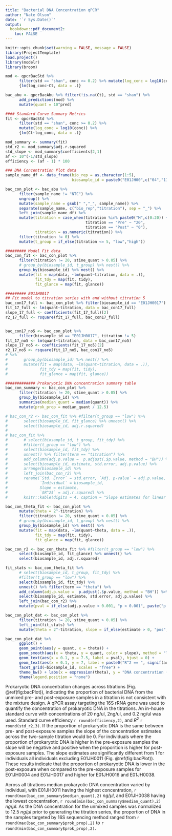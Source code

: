 ```yaml
---
title: "Bacterial DNA Concentration qPCR"
author: "Nate Olson"
date: '`r Sys.Date()`'
output:
  bookdown::pdf_document2: 
    toc: FALSE
--- 
```


```r
knitr::opts_chunk$set(warning = FALSE, message = FALSE) 
library(ProjectTemplate)
load.project()
library(modelr)
library(broom)
```

```r
mod <- qpcrBacStd %>% 
      filter(std == "shan", conc >= 0.2) %>% mutate(log_conc = log10(conc)) %>% 
      {lm(log_conc~Ct, data = .)}

bac_abu <- qpcrBacAbu %>% filter(!is.na(Ct), std == "shan") %>% 
      add_predictions(mod) %>% 
      mutate(quant = 10^pred)

#### Standard Curve Summary Metrics
fit <- qpcrBacStd %>% 
      filter(std == "shan", conc >= 0.2) %>%
      mutate(log_conc = log10(conc)) %>% 
      {lm(Ct~log_conc, data = .)} 

mod_summary <- summary(fit)
std_r2 <- mod_summary$adj.r.squared
std_slope <- mod_summary$coefficients[2,1]
af <- 10^(-1/std_slope)
efficiency <- (af - 1) * 100

### DNA Concentration Plot data
sample_name_df <- data_frame(bio_rep = as.character(1:5),
                             biosample_id = paste0("E01JH00",c("04","11","16","17","38")))

bac_con_plot <- bac_abu %>% 
      filter(sample_name != "NTC") %>% 
      ungroup() %>% 
      mutate(sample_name = gsub(" ","_", sample_name)) %>% 
      separate(sample_name, c("bio_rep","titration"), sep = "_") %>% 
      left_join(sample_name_df) %>% 
      mutate(titration = case_when(titration %in% paste0("M",c(0:20)) ~ str_replace(titration, "M",""),
                                   titration == "Pre" ~ "20", 
                                   titration == "Post" ~ "0"),
             titration = as.numeric(titration)) %>% 
      filter(titration != 0) %>%
      mutate(t_group = if_else(titration <= 5, "low","high")) 

######### Model Fit data
bac_con_fit <- bac_con_plot %>% 
      filter(titration != 20, stine_quant > 0.05) %>% 
      # group_by(biosample_id, t_group) %>% nest() %>%
      group_by(biosample_id) %>% nest() %>% 
      mutate(fit = map(data, ~lm(quant~titration, data = .)),
             fit_tdy = map(fit, tidy),
             fit_glance = map(fit, glance))

######### E01JH0017 
## Fit model to titration series with and without titration 5
bac_con17_full <- bac_con_plot %>% filter(biosample_id == "E01JH0017") 
fit_17_full <- lm(quant~titration, data = bac_con17_full)
slope_17_full <- coefficients(fit_17_full)[2]
r2_17_full <- rsquare(fit_17_full, bac_con17_full)


bac_con17_no5 <- bac_con_plot %>% 
      filter(biosample_id == "E01JH0017", titration != 5) 
fit_17_no5 <- lm(quant~titration, data = bac_con17_no5)
slope_17_no5 <- coefficients(fit_17_no5)[2]
r2_17_no5 <- rsquare(fit_17_no5, bac_con17_no5)
# %>% 
#       group_by(biosample_id) %>% nest() %>% 
#       mutate(fit = map(data, ~lm(quant~titration, data = .)),
#              fit_tdy = map(fit, tidy),
#              fit_glance = map(fit, glance))

############# Prokaryotic DNA concentration summary table
bac_con_summary <- bac_con_plot %>%
      filter(titration != 20, stine_quant > 0.05) %>% 
      group_by(biosample_id) %>% 
      summarise(median_quant = median(quant)) %>% 
      mutate(prok_prop = median_quant / 12.5)
```


```r
# bac_con_r2 <- bac_con_fit %>% #filter(t_group == "low") %>% 
#       select(biosample_id, fit_glance) %>% unnest() %>% 
#       select(biosample_id, adj.r.squared)
# 
# bac_con_fit %>% 
#       # select(biosample_id, t_group, fit_tdy) %>% 
#       #filter(t_group == "low") %>% 
#       select(biosample_id, fit_tdy) %>%
#       unnest() %>% filter(term == "titration") %>% 
#       add_column(adj.p.value =  p.adjust(.$p.value, method = "BH")) %>% 
#       select(biosample_id, estimate, std.error, adj.p.value) %>% 
#       arrange(biosample_id) %>% 
#       left_join(bac_con_r2) %>% 
#       rename(`Std. Error` = std.error, `Adj. p-value` = adj.p.value, 
#              `Individual` = biosample_id,
#              Slope = estimate,
#              `$R^2$` = adj.r.squared) %>% 
#       knitr::kable(digits = 4, caption = "Slope estimates for linear model of prokaryotic DNA concentration and titration factor. Separate linear models were fit for each titrations 1-4 for each  individual. Multiple test correction was performed using the Benjamini-Hochberg method. p-value indicates signficant difference from the expected slopes of 0.",  booktabs = TRUE, escape = FALSE)
```

```r
bac_con_theta_fit <- bac_con_plot %>%
      mutate(theta = 2^-titration) %>% 
      filter(titration != 20, stine_quant > 0.05) %>% 
      # group_by(biosample_id, t_group) %>% nest() %>%
      group_by(biosample_id) %>% nest() %>% 
      mutate(fit = map(data, ~lm(quant~theta, data = .)),
             fit_tdy = map(fit, tidy),
             fit_glance = map(fit, glance))

bac_con_r2 <- bac_con_theta_fit %>% #filter(t_group == "low") %>% 
      select(biosample_id, fit_glance) %>% unnest() %>% 
      select(biosample_id, adj.r.squared)

fit_stats <- bac_con_theta_fit %>% 
      # select(biosample_id, t_group, fit_tdy) %>% 
      #filter(t_group == "low") %>% 
      select(biosample_id, fit_tdy) %>%
      unnest() %>% filter(term == "theta") %>% 
      add_column(adj.p.value =  p.adjust(.$p.value, method = "BH")) %>% 
      select(biosample_id, estimate, std.error, adj.p.value) %>% 
      left_join(bac_con_r2) %>% 
      mutate(pval = if_else(adj.p.value < 0.001, "p < 0.001", paste("p =", round(adj.p.value,3))))

bac_con_plot_dat <- bac_con_plot %>% 
      filter(titration != 20, stine_quant > 0.05) %>%
      left_join(fit_stats) %>% 
      mutate(theta = 2^-titration, slope = if_else(estimate > 0, "pos","neg"))

bac_con_plot_dat %>% 
      ggplot() +
      geom_point(aes(y = quant, x = theta)) +
      geom_smooth(aes(x = theta, y = quant, color = slope), method = "lm") + 
      geom_text(aes(x = 0.1, y = 7.5, label = pval), hjust = 0) +
      geom_text(aes(x = 0.1, y = 7, label = paste0("R^2 == ", signif(adj.r.squared,2))), hjust = 0, parse=TRUE) +
      facet_grid(~biosample_id, scales = "free") +
      theme_bw() + labs(x = expression(theta), y = "DNA concentration (ng/ul)") +
      theme(legend.position = "none")
```



Prokaryotic DNA concentration changes across titrations (Fig. \@ref(fig:bacPlot)), indicating the proportion of bacterial DNA from the unmixed pre- and post-exposure samples in a titration is not consistent with the mixture design.
A qPCR assay targeting the 16S rRNA gene was used to quantify the concentration of prokaryotic DNA in the titrations. 
An in-house standard curve with concentrations of 20 ng/ul, 2ng/ul, and 0.2 ng/ul was used. 
Standard curve efficiency `r round(efficiency,2)`, and $R^2$ `r round(std_r2,3)`. 
If the proportion of prokaryotic DNA is the same between pre- and post-exposure samples the slope of the concentration estimates across the two-sample titration would be 0. 
For individuals where the proportion of prokaryotic DNA is higher in the pre-exposure samples the slope will be negative and positive when the proporition is higher for post-exposure samples. 
The slope estimates are significantly different from 1 for individuals all individuals excluding E01JH0011 (Fig. \@ref(fig:bacPlot)). 
These results indicate that the proportion of prokaryotic DNA is lower in the post-exposure when compared to the pre-exposure samples for E01JH0004 and E01JH0017 and higher for E01JH0016 and E01JH0038.  

Across all titrations median prokaryotic DNA concentration varied by individual, with E01JH0011 having the highest concentration, `r round(max(bac_con_summary$median_quant),2)` $ng/\mu l$, and E01JH0038 having the lowest concentration, `r round(min(bac_con_summary$median_quant),2)` $ng/\mu l$. 
As the DNA concentration for the unmixed samples was normalized to 12.5 $ng/\mu l$ prior to generating the titration series, the proportion of DNA in the samples targeted by 16S sequencing method ranged from `r round(max(bac_con_summary$prok_prop),2)` to `r round(min(bac_con_summary$prok_prop),2)`.




